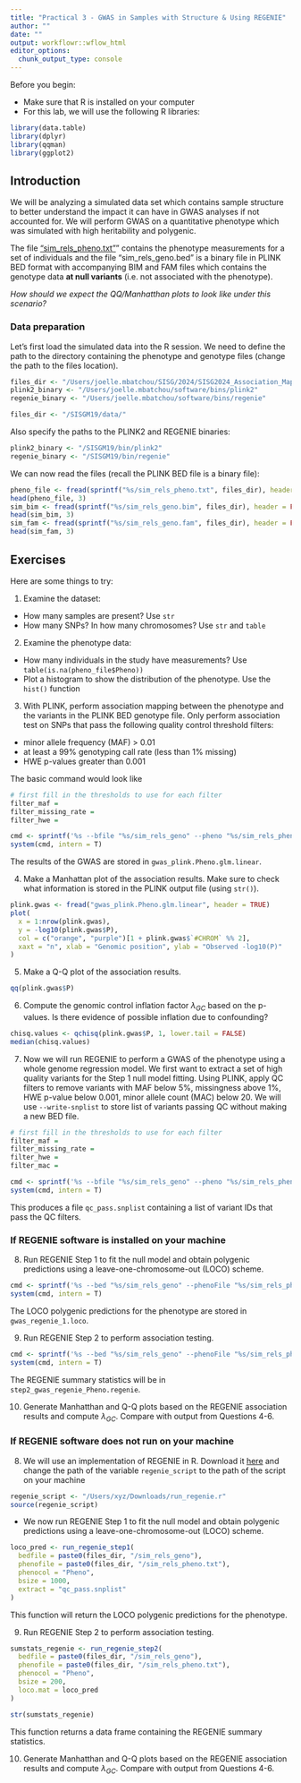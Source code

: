 ```yaml
---
title: "Practical 3 - GWAS in Samples with Structure & Using REGENIE"
author: ""
date: ""
output: workflowr::wflow_html
editor_options:
  chunk_output_type: console
---
```

Before you begin:

* Make sure that R is installed on your computer
* For this lab, we will use the following R libraries:
```r
library(data.table)
library(dplyr)
library(qqman)
library(ggplot2)
```



## Introduction
We will be analyzing a simulated data set which contains sample structure to better understand the impact it can have in GWAS analyses if not accounted for. 
We will perform GWAS on a quantitative phenotype which was simulated with high heritability and polygenic.

The file ["sim_rels_pheno.txt"](https://github.com/joellembatchou/SISG2024_Association_Mapping/tree/master/data)” contains the phenotype measurements for a set of individuals and the file "sim_rels_geno.bed" is a binary file in PLINK BED format with accompanying BIM and FAM files which contains the genotype data **at null variants** (i.e. not associated with the phenotype).  

*How should we expect the QQ/Manhatthan plots to look like under this scenario?*

### Data preparation
Let’s first load the simulated data into the R session. We need to define the path to the directory containing the phenotype and genotype files (change the path to the files location).
```r
files_dir <- "/Users/joelle.mbatchou/SISG/2024/SISG2024_Association_Mapping/data/" 
plink2_binary <- "/Users/joelle.mbatchou/software/bins/plink2" 
regenie_binary <- "/Users/joelle.mbatchou/software/bins/regenie"
```

```r
files_dir <- "/SISGM19/data/" 
```

Also specify the paths to the PLINK2 and REGENIE binaries:
```r
plink2_binary <- "/SISGM19/bin/plink2" 
regenie_binary <- "/SISGM19/bin/regenie" 
```

We can now read the files (recall the PLINK BED file is a binary file):
```r
pheno_file <- fread(sprintf("%s/sim_rels_pheno.txt", files_dir), header = TRUE) 
head(pheno_file, 3)
sim_bim <- fread(sprintf("%s/sim_rels_geno.bim", files_dir), header = FALSE)
head(sim_bim, 3)
sim_fam <- fread(sprintf("%s/sim_rels_geno.fam", files_dir), header = FALSE)
head(sim_fam, 3)
```



## Exercises
Here are some things to try:

1. Examine the dataset:
  * How many samples are present? Use `str`
  * How many SNPs? In how many chromosomes? Use `str` and `table`

2. Examine the phenotype data:
  * How many individuals in the study have measurements? Use `table(is.na(pheno_file$Pheno))`
  * Plot a histogram to show the distribution of the phenotype. Use the `hist()` function

3. With PLINK, perform association mapping between the phenotype and the variants in the PLINK BED genotype file. Only perform association test on SNPs that pass the following quality control threshold filters:

* minor allele frequency (MAF) > 0.01
* at least a 99% genotyping call rate (less than 1% missing)
* HWE p-values greater than 0.001

The basic command would look like
```r
# first fill in the thresholds to use for each filter
filter_maf = 
filter_missing_rate = 
filter_hwe = 

cmd <- sprintf('%s --bfile "%s/sim_rels_geno" --pheno "%s/sim_rels_pheno.txt" --pheno-name Pheno --maf %g --geno %g --hwe %g --glm allow-no-covars --out gwas_plink', plink2_binary, files_dir, files_dir, filter_maf, filter_missing_rate, filter_hwe)
system(cmd, intern = T)
```
The results of the GWAS are stored in `gwas_plink.Pheno.glm.linear`.

4. Make a Manhattan plot of the association results. Make sure to check what information is stored in the PLINK output file (using `str()`).
```r
plink.gwas <- fread("gwas_plink.Pheno.glm.linear", header = TRUE)
plot(
  x = 1:nrow(plink.gwas),
  y = -log10(plink.gwas$P),
  col = c("orange", "purple")[1 + plink.gwas$`#CHROM` %% 2],
  xaxt = "n", xlab = "Genomic position", ylab = "Observed -log10(P)"
)
```

5. Make a Q-Q plot of the association results.
```r
qq(plink.gwas$P)
```

6. Compute the genomic control inflation factor $\lambda_{GC}$ based on the p-values. Is there evidence of possible inflation due to confounding?
```r
chisq.values <- qchisq(plink.gwas$P, 1, lower.tail = FALSE)
median(chisq.values)
```

7. Now we will run REGENIE to perform a GWAS of the phenotype using a whole genome regression model. We first want to extract a set of high quality variants for the Step 1 null model fitting. Using PLINK, apply QC filters to remove variants with MAF below 5%, missingness above 1%, HWE p-value below 0.001, minor allele count (MAC) below 20. 
We will use `--write-snplist` to store list of variants passing QC without making a new BED file.
```r
# first fill in the thresholds to use for each filter
filter_maf = 
filter_missing_rate = 
filter_hwe = 
filter_mac = 

cmd <- sprintf('%s --bfile "%s/sim_rels_geno" --pheno "%s/sim_rels_pheno.txt" --pheno-name Pheno --maf %g --geno %g --hwe %g --mac %g --write-snplist --out qc_pass', plink2_binary, files_dir, files_dir, filter_maf, filter_missing_rate, filter_hwe, filter_mac)
system(cmd, intern = T)
```
This produces a file `qc_pass.snplist` containing a list of variant IDs that pass the QC filters.
  
### If REGENIE software is installed on your machine
8. Run REGENIE Step 1 to fit the null model and obtain polygenic predictions using a leave-one-chromosome-out (LOCO) scheme. 
```r
cmd <- sprintf('%s --bed "%s/sim_rels_geno" --phenoFile "%s/sim_rels_pheno.txt"  --phenoCol Pheno --qt --step 1 --loocv --bsize 1000 --extract qc_pass.snplist --out gwas_regenie', regenie_binary, files_dir, files_dir)
system(cmd, intern = T)
```
The LOCO polygenic predictions for the phenotype are stored in `gwas_regenie_1.loco`.

9. Run REGENIE Step 2 to perform association testing.
```r
cmd <- sprintf('%s --bed "%s/sim_rels_geno" --phenoFile "%s/sim_rels_pheno.txt" --phenoCol Pheno --qt --step 2 --bsize 400 --pred gwas_regenie_pred.list --out step2_gwas_regenie', regenie_binary, files_dir, files_dir)
system(cmd, intern = T)
```  
The REGENIE summary statistics will be in `step2_gwas_regenie_Pheno.regenie`.

10. Generate Manhatthan and Q-Q plots based on the REGENIE association results and compute $\lambda_{GC}$. Compare with output from Questions 4-6.
  
### If REGENIE software does not run on your machine
8. We will use an implementation of REGENIE in R. Download it [here](https://gatech.box.com/s/k7yk3tpqlekuc7zh6xquyjh9vbvumcx7) and change the path of the variable `regenie_script` to the path of the script on your machine
```r
regenie_script <- "/Users/xyz/Downloads/run_regenie.r"
source(regenie_script)
```

* We now run REGENIE Step 1 to fit the null model and obtain polygenic predictions using a leave-one-chromosome-out (LOCO) scheme.
```r
loco_pred <- run_regenie_step1(
  bedfile = paste0(files_dir, "/sim_rels_geno"),
  phenofile = paste0(files_dir, "/sim_rels_pheno.txt"),
  phenocol = "Pheno",
  bsize = 1000,
  extract = "qc_pass.snplist"
) 
```
This function will return the LOCO polygenic predictions for the phenotype.

9. Run REGENIE Step 2 to perform association testing.
```r
sumstats_regenie <- run_regenie_step2(
  bedfile = paste0(files_dir, "/sim_rels_geno"),
  phenofile = paste0(files_dir, "/sim_rels_pheno.txt"),
  phenocol = "Pheno",
  bsize = 200,
  loco.mat = loco_pred
) 

str(sumstats_regenie)
```
This function returns a data frame containing the REGENIE summary statistics.

10. Generate Manhatthan and Q-Q plots based on the REGENIE association results and compute $\lambda_{GC}$. Compare with output from Questions 4-6.
  
